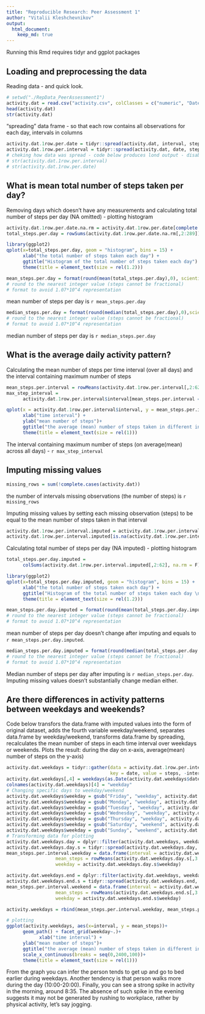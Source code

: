 ```yaml
---
title: "Reproducible Research: Peer Assessment 1"
author: "Vitalii Kleshchevnikov"
output: 
  html_document:
    keep_md: true
---
```


Running this Rmd requires tidyr and ggplot packages

## Loading and preprocessing the data

Reading data - and quick look. 
``` r
# setwd("./RepData_PeerAssessment1")
activity.dat = read.csv("activity.csv", colClasses = c("numeric", "Date","integer"),stringsAsFactors = F)
head(activity.dat)
str(activity.dat)
```
"spreading" data frame - so that each row contains all observations for each day,
intervals in columns
```r
activity.dat.1row.per.date = tidyr::spread(activity.dat, interval, steps)
activity.dat.1row.per.interval = tidyr::spread(activity.dat, date, steps)
# cheking how data was spread - code below produces lond output - disabled
# str(activity.dat.1row.per.interval)
# str(activity.dat.1row.per.date)
```


## What is mean total number of steps taken per day?

Removing days which doesn't have any measurements and
calculating total number of steps per day (NA omitted) - plotting histogram
```r
activity.dat.1row.per.date.na.rm = activity.dat.1row.per.date[complete.cases(activity.dat.1row.per.date),]
total_steps.per.day = rowSums(activity.dat.1row.per.date.na.rm[,2:289])

library(ggplot2)
qplot(x=total_steps.per.day, geom = "histogram", bins = 15) +
      xlab("the total number of steps taken each day") +
      ggtitle("Histogram of the total number of steps taken each day") +
      theme(title = element_text(size = rel(1.2)))
```

```r
mean_steps.per.day = format(round(mean(total_steps.per.day),0), scientific=F)
# round to the nearest integer value (steps cannot be fractional)
# format to avoid 1.07*10^4 representation
```
mean number of steps per day is `r mean_steps.per.day`

```r
median_steps.per.day = format(round(median(total_steps.per.day),0),scientific=F)
# round to the nearest integer value (steps cannot be fractional)
# format to avoid 1.07*10^4 representation
```
median number of steps per day is `r median_steps.per.day`


## What is the average daily activity pattern?
Calculating the mean number of steps per time interval (over all days) and
the interval containing maximum number of steps
```r
mean_steps.per.interval = rowMeans(activity.dat.1row.per.interval[,2:62], na.rm = T)
max_step_interval = 
      activity.dat.1row.per.interval$interval[mean_steps.per.interval == max(mean_steps.per.interval)]
```

```r
qplot(x = activity.dat.1row.per.interval$interval, y = mean_steps.per.interval, geom="path") + 
      xlab("time interval") +
      ylab("mean number of steps")+
      ggtitle("the average (mean) number of steps taken in different intervals during the day") + scale_x_continuous(breaks = seq(0,2400,100))+
      theme(title = element_text(size = rel(1)))
```

The interval containing maximum number of steps (on average(mean) across all days) - `r max_step_interval`


## Imputing missing values

```r
missing_rows = sum(!complete.cases(activity.dat))
```
the number of intervals missing observations (the number of steps) is `r missing_rows`

Imputing missing values by setting each missing observation (steps) to be equal 
to the mean number of steps taken in that interval
```r
activity.dat.1row.per.interval.imputed = activity.dat.1row.per.interval
activity.dat.1row.per.interval.imputed[is.na(activity.dat.1row.per.interval)] = mean_steps.per.interval
```
Calculating total number of steps per day (NA imputed) - plotting histogram
```r
total_steps.per.day.imputed = 
      colSums(activity.dat.1row.per.interval.imputed[,2:62], na.rm = F)

library(ggplot2)
qplot(x=total_steps.per.day.imputed, geom = "histogram", bins = 15) + 
      xlab("the total number of steps taken each day") +
      ggtitle("Histogram of the total number of steps taken each day \n (after missing values were imputed)") +
      theme(title = element_text(size = rel(1.2)))
```

```r
mean_steps.per.day.imputed = format(round(mean(total_steps.per.day.imputed),0),scientific=F)
# round to the nearest integer value (steps cannot be fractional)
# format to avoid 1.07*10^4 representation
```
mean number of steps per day doesn't change after imputing and equals to `r mean_steps.per.day.imputed`.

```r
median_steps.per.day.imputed = format(round(median(total_steps.per.day.imputed),0),scientific=F)
# round to the nearest integer value (steps cannot be fractional)
# format to avoid 1.07*10^4 representation
```
Median number of steps per day after imputing is `r median_steps.per.day`. 
Imputing missing values doesn't substantially change median either.

## Are there differences in activity patterns between weekdays and weekends?

Code below transfors the data.frame with imputed values into the form of original 
dataset, adds the fourth variable weekday/weekend, separates data.frame by 
weekday/weekend, transforms data.frame by spreading, recalculates the mean 
number of steps in each time interval over weekdays or weekends. 
Plots the result: during the day on x-axis, average(mean) number of steps on the 
y-axis)

```r
activity.dat.weekdays = tidyr::gather(data = activity.dat.1row.per.interval.imputed,
                                      key = date, value = steps, -interval)
activity.dat.weekdays[,4] = weekdays(as.Date(activity.dat.weekdays$date))
colnames(activity.dat.weekdays)[4] = "weekday"
# Changing specific days to weekday/weekend
activity.dat.weekdays$weekday = gsub("Friday", "weekday", activity.dat.weekdays$weekday)
activity.dat.weekdays$weekday = gsub("Monday", "weekday", activity.dat.weekdays$weekday)
activity.dat.weekdays$weekday = gsub("Tuesday", "weekday", activity.dat.weekdays$weekday)
activity.dat.weekdays$weekday = gsub("Wednesday", "weekday", activity.dat.weekdays$weekday)
activity.dat.weekdays$weekday = gsub("Thursday", "weekday", activity.dat.weekdays$weekday)
activity.dat.weekdays$weekday = gsub("Saturday", "weekend", activity.dat.weekdays$weekday)
activity.dat.weekdays$weekday = gsub("Sunday", "weekend", activity.dat.weekdays$weekday)
# Transforming data for plotting
activity.dat.weekdays.day = dplyr::filter(activity.dat.weekdays, weekday == "weekday")
activity.dat.weekdays.day.s = tidyr::spread(activity.dat.weekdays.day, date, steps)
mean_steps.per.interval.weekday = data.frame(interval = activity.dat.weekdays.day.s$interval, 
                  mean_steps = rowMeans(activity.dat.weekdays.day.s[,3:ncol(activity.dat.weekdays.day.s)]), 
                  weekday = activity.dat.weekdays.day.s$weekday)

activity.dat.weekdays.end = dplyr::filter(activity.dat.weekdays, weekday == "weekend")
activity.dat.weekdays.end.s = tidyr::spread(activity.dat.weekdays.end, date, steps)
mean_steps.per.interval.weekend = data.frame(interval = activity.dat.weekdays.end.s$interval, 
                  mean_steps = rowMeans(activity.dat.weekdays.end.s[,3:ncol(activity.dat.weekdays.end.s)]), 
                  weekday = activity.dat.weekdays.end.s$weekday)

activity.weekdays = rbind(mean_steps.per.interval.weekday, mean_steps.per.interval.weekend)

# plotting
ggplot(activity.weekdays, aes(x=interval, y = mean_steps))+
      geom_path() + facet_grid(weekday~.)+
            xlab("time interval") +
      ylab("mean number of steps")+
      ggtitle("the average (mean) number of steps taken in different intervals \n during the day, weekdays as compared to weekends") +
      scale_x_continuous(breaks = seq(0,2400,100))+
      theme(title = element_text(size = rel(1)))
```

From the graph you can infer the person tends to get up and go to bed earlier during weekdays. Another tendency is that person walks more during the day (10:00-20:00).
Finally, you can see a strong spike in activity in the morning, around 8:35. The
absence of such spike in the evening suggests it may not be generated by 
rushing to workplace, rather by physical activity, let's say jogging.